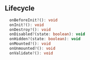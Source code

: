 ## Lifecycle
```ts
  onBeforeInit?(): void
  onInit?(): void
  onDestroy?(): void
  onDisabled?(state: boolean): void
  onHidden?(state: boolean): void
  onMounted?(): void
  onUnmounted?(): void
  onValidate?(): void
```

